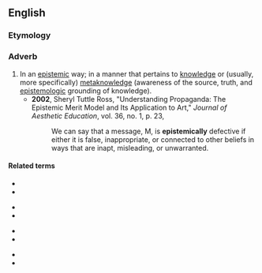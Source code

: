==English==

===Etymology===
{{suffix|en|epistemic|ally}}

===Adverb===
{{en-adv}}

# In an [[epistemic]] way; in a manner that pertains to [[knowledge]] or (usually, more specifically) [[metaknowledge]] (awareness of the source, truth, and [[epistemologic]] grounding of knowledge).
#* '''2002''', Sheryl Tuttle Ross, "Understanding Propaganda: The Epistemic Merit Model and Its Application to Art," ''Journal of Aesthetic Education'', vol. 36, no. 1, p. 23,
#*: We can say that a message, M, is '''epistemically''' defective if either it is false, inappropriate, or connected to other beliefs in ways that are inapt, misleading, or unwarranted.

====Related terms====
{{rel-top4}}
* {{l|en|episteme}}
* {{l|en|epistemic}}
{{rel-mid4}}
* {{l|en|epistemics}}
* {{l|en|epistemological}}
{{rel-mid4}}
* {{l|en|epistemologically}}
* {{l|en|epistemologist}}
{{rel-mid4}}
* {{l|en|epistemology}}
* {{l|en|epistemonical}}
{{rel-bottom}}